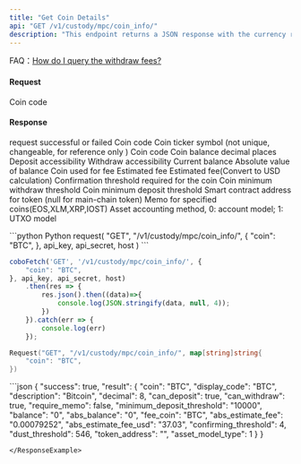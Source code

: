 ```yaml
---
title: "Get Coin Details"
api: "GET /v1/custody/mpc/coin_info/"
description: "This endpoint returns a JSON response with the currency rate and unit for a given coin code. The endpoint requires authentication and takes a 'coin_code' parameter in the GET request."
---
```


<Tip> FAQ：[How do I query the withdraw fees?](/v1/faqs/coin-management#how-do-i-query-the-withdrawal-fees)</Tip>


#### Request
<ParamField query="coin" type="String" required>Coin code</ParamField>

#### Response
<ResponseField name="success" type="bool">request successful or failed</ResponseField>
<ResponseField name="result" type="object">
    <Expandable title="object">
        <ResponseField name="coin" type="String">Coin code</ResponseField>
        <ResponseField name="display_code" type="String">Coin ticker symbol  (not unique, changeable, for reference only )</ResponseField>
        <ResponseField name="description" type="String">Coin code</ResponseField>
        <ResponseField name="decimal" type="Int">Coin balance decimal places</ResponseField>
        <ResponseField name="can_deposit" type="bool">Deposit accessibility</ResponseField>
        <ResponseField name="can_withdraw" type="bool">Withdraw accessibility</ResponseField>
        <ResponseField name="balance" type="String">Current balance</ResponseField>
        <ResponseField name="abs_balance" type="String">Absolute value of balance</ResponseField>
        <ResponseField name="fee_coin" type="String">Coin used for fee</ResponseField>
        <ResponseField name="abs_estimate_fee" type="String">Estimated fee</ResponseField>
        <ResponseField name="abs_estimate_fee_usd" type="String">Estimated fee(Convert to USD calculation) </ResponseField>
        <ResponseField name="confirming_threshold" type="Int">Confirmation threshold required for the coin</ResponseField>
        <ResponseField name="dust_threshold" type="Int">Coin minimum withdraw threshold</ResponseField>
        <ResponseField name="minimum_deposit_threshold" type="String">Coin minimum deposit threshold</ResponseField>
        <ResponseField name="token_address" type="String">Smart contract address for token (null for main-chain token)</ResponseField>
        <ResponseField name="require_memo" type="String">Memo for specified coins(EOS,XLM,XRP,IOST)</ResponseField>
        <ResponseField name="asset_model_type" type="String">Asset accounting method, 0: account model; 1: UTXO model</ResponseField>
    </Expandable>
</ResponseField>

<RequestExample>
```python Python
request(
  "GET",
  "/v1/custody/mpc/coin_info/",
  {
    "coin": "BTC",
  },
  api_key, api_secret, host
)
```

```javascript JavaScript
coboFetch('GET', '/v1/custody/mpc/coin_info/', {
    "coin": "BTC",
}, api_key, api_secret, host)
    .then(res => {
        res.json().then((data)=>{
            console.log(JSON.stringify(data, null, 4));
        })
    }).catch(err => {
        console.log(err)
    });
```

```go Go
Request("GET", "/v1/custody/mpc/coin_info/", map[string]string{
    "coin": "BTC",
})
```

</RequestExample>

<ResponseExample>
```json
{
    "success": true,
    "result": {
        "coin": "BTC",
        "display_code": "BTC",
        "description": "Bitcoin",
        "decimal": 8,
        "can_deposit": true,
        "can_withdraw": true,
        "require_memo": false,
        "minimum_deposit_threshold": "10000",
        "balance": "0",
        "abs_balance": "0",
        "fee_coin": "BTC",
        "abs_estimate_fee": "0.00079252",
        "abs_estimate_fee_usd": "37.03",
        "confirming_threshold": 4,
        "dust_threshold": 546,
        "token_address": "",
        "asset_model_type": 1
    }
}

```
</ResponseExample>

